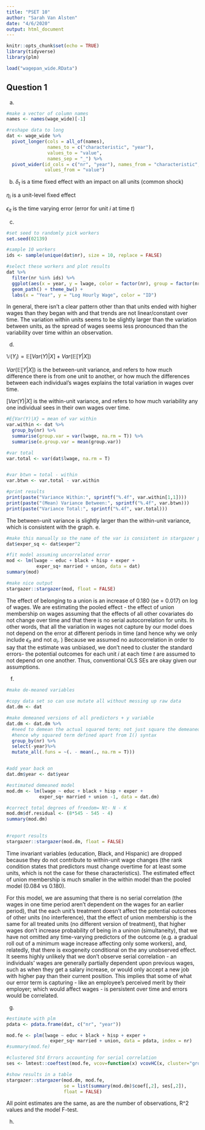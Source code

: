 ```yaml
---
title: "PSET 10"
author: "Sarah Van Alsten"
date: "4/6/2020"
output: html_document
---
```


```r
knitr::opts_chunk$set(echo = TRUE)
library(tidyverse)
library(plm)

load("wagepan_wide.RData")
```

## Question 1

a.
```r
#make a vector of column names
names <- names(wage_wide)[-1]

#reshape data to long
dat <- wage_wide %>% 
  pivot_longer(cols = all_of(names),
               names_to = c("characteristic", "year"),
               values_to = "value",
               names_sep = "_") %>%
  pivot_wider(id_cols = c("nr", "year"), names_from = "characteristic",
              values_from = "value")

```

b.
$\delta_t$ is a time fixed effect with an impact on all units (common shock)

$\eta_i$ is a unit-level fixed effect

$\epsilon_{it}$ is the time varying error (error for unit $i$ at time $t$)


c.
```r
#set seed to randomly pick workers
set.seed(02139)

#sample 10 workers 
ids <- sample(unique(dat$nr), size = 10, replace = FALSE)

#select these workers and plot results
dat %>%
  filter(nr %in% ids) %>%
  ggplot(aes(x = year, y = lwage, color = factor(nr), group = factor(nr))) +
  geom_path() + theme_bw() +
  labs(x = "Year", y = "Log Hourly Wage", color = "ID")


```

In general, there isn't a clear pattern other than that units ended with higher wages than they began with and that trends are not linear/constant over time. The variation within units seems to be slightly larger than the variation between units, as the spread of wages seems less pronounced than the variability over time within an observation.

d.

$\mathbb{V}(Y_i) = \mathbb{E}[Var(Y)|X] + Var(\mathbb{E}[Y|X])$

$Var(\mathbb{E}[Y|X])$ is the between-unit variance, and refers to how much difference there is from one unit to another, or how much the differences between each individual's wages explains the total variation in wages over time.

$[Var(Y)|X]$ is the within-unit variance, and refers to how much variability any one individual sees in their own wages over time.

```r
#E{Var(Y)|X} = mean of var within
var.within <- dat %>%
  group_by(nr) %>%
  summarise(group.var = var(lwage, na.rm = T)) %>%
  summarise(e.group.var = mean(group.var))

#var total
var.total <- var(dat$lwage, na.rm = T)


#var btwn = total - within
var.btwn <- var.total - var.within

#print results
print(paste("Variance Within:", sprintf("%.4f", var.within[1,1])))
print(paste("(Mean) Variance Between:", sprintf("%.4f", var.btwn)))
print(paste("Variance Total:", sprintf("%.4f", var.total)))
```

The between-unit variance is slightly larger than the within-unit variance, which is consistent with the graph.
e.
```r
#make this manually so the name of the var is consistent in stargazer part f/g
dat$exper_sq <- dat$exper^2

#fit model assuming uncorrelated error
mod <- lm(lwage ~ educ + black + hisp + exper +
           exper_sq+ married + union, data = dat)
summary(mod)

#make nice output
stargazer::stargazer(mod, float = FALSE)

```

The effect of belonging to a union is an increase of 0.180 (se = 0.017) on log of wages.
We are estimating the pooled effect - the effect of union membership on wages assuming that the effects of all other covariates do not change over time and that there is no serial autocorrelation for units. In other words, that all the variation in wages not capture by our model does not depend on the error at different periods in time (and hence why we only include $\epsilon_{it}$ and not $\alpha_i$. )
Because we assumed no autocorrelation in order to say that the estimate was unbiased, we don't need to cluster the standard errors- the potential outcomes for each unit $i$ at each time $t$ are assumed to not depend on one another. Thus, conventional OLS SEs are okay given our assumptions.

f.
```r
#make de-meaned variables

#copy data set so can use mutate all without messing up raw data
dat.dm <- dat

#make demeaned versions of all predictors + y variable
dat.dm <- dat.dm %>%
  #need to demean the actual squared term; not just square the demeaned base
  #hence why squared term defined apart from I() syntax
  group_by(nr) %>%
  select(-year)%>%
  mutate_all(.funs = ~(. - mean(., na.rm = T))) 


#add year back on            
dat.dm$year <- dat$year

#estimated demeaned model
mod.dm <- lm(lwage ~ educ + black + hisp + exper +
            exper_sq+ married + union -1, data = dat.dm) 

#correct total degrees of freedom= Nt- N - K
mod.dm$df.residual <- (8*545 - 545 - 4)
summary(mod.dm) 
         

#report results
stargazer::stargazer(mod.dm, float = FALSE)

```

Time invariant variables (education, Black, and Hispanic) are dropped because they do not contribute to within-unit wage changes (the rank condition states that predictors must change overtime for at least some units, which is not the case for these characteristics). The estimated effect of union membership is much smaller in the within model than the pooled model (0.084 vs 0.180).

For this model, we are assuming that there is no serial correlation (the wages in one time period aren't dependent on the wages for an earlier period), that the each unit's treatment doesn't affect the potential outcomes of other units (no interference), that the effect of union membership is the same for all treated units (no different version of treatment), that higher wages don't increase probability of being in a uninon (simultaneity), that we have not omitted any time-varying predictors of the outcome (e.g. a gradual roll out of a minimum wage increase affecting only some workers), and, relatedly, that there is exogeneity conditional on the any unobserved effect. It seems highly unlikely that we don't observe serial correlation - an individuals' wages are generally partially dependent upon previous wages, such as when they get a salary increase, or would only accept a new job with higher pay than their current position. This implies that some of what our error term is capturing - like an employee's perceived merit by their employer; which would affect wages - is persistent over time and errors would be correlated.


g.
```r
#estimate with plm
pdata <- pdata.frame(dat, c("nr", "year"))

mod.fe <- plm(lwage ~ educ + black + hisp + exper +
                exper_sq+ married + union, data = pdata, index = nr) 
#summary(mod.fe)

#clustered Std Errors accounting for serial correlation
ses <- lmtest::coeftest(mod.fe, vcov=function(x) vcovHC(x, cluster="group", type="HC1"))

#show results in a table
stargazer::stargazer(mod.dm, mod.fe,
                     se = list(summary(mod.dm)$coef[,2], ses[,2]),
                     float = FALSE)

```

All point estimates are the same, as are the number of observations, R^2 values and the model F-test.

h.
```r

```


